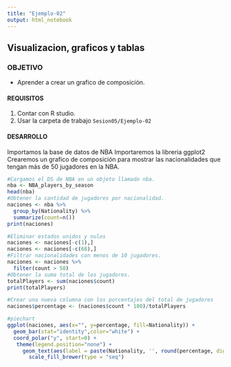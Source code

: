 ```yaml
---
title: "Ejemplo-02"
output: html_notebook
---
```

## Visualizacion, graficos y tablas

### OBJETIVO
- Aprender a crear un grafico de composición. 

#### REQUISITOS
1. Contar con R studio.
1. Usar la carpeta de trabajo `Sesion05/Ejemplo-02`

#### DESARROLLO

Importamos la base de datos de NBA
Importaremos la libreria ggplot2
Crearemos un grafico de composición para mostrar las nacionalidades que tengan más de 50 jugadores en la NBA.

```r
#Cargamos el DS de NBA en un objeto llamado nba.
nba <- NBA_players_by_season
head(nba)
#Obtener la cantidad de jugadores por nacionalidad.
naciones <- nba %>%
  group_by(Nationality) %>%
  summarize(count=n())
print(naciones)

#Eliminar estados unidos y nulos
naciones <- naciones[-c(1),]
naciones <- naciones[-c(68),]
#Filtrar nacionalidades con menos de 10 jugadores.
naciones <- naciones %>% 
  filter(count > 50)
#Obtener la suma total de los jugadores.
totalPlayers <- sum(naciones$count)
print(totalPlayers)

#Crear una nueva columna con los porcentajes del total de jugadores
naciones$percentage <- (naciones$count * 100)/totalPlayers

#piechart
ggplot(naciones, aes(x="", y=percentage, fill=Nationality)) +
  geom_bar(stat="identity",color="white") +
  coord_polar("y", start=0) +
   theme(legend.position="none") +
     geom_text(aes(label = paste(Nationality, '', round(percentage, digits = 2), '%')), position = position_stack(vjust = 0.2)) +
       scale_fill_brewer(type = "seq")



```
